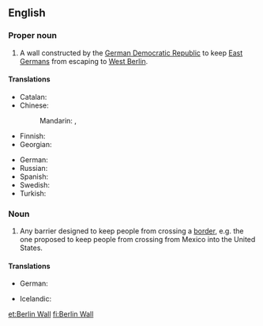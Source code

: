 ==English==
{{wikipedia}}

===Proper noun===
{{en-proper noun|head=[[Berlin]] [[wall|Wall]]}}

# A wall constructed by the [[German Democratic Republic]] to keep [[East Germans]] from escaping to [[West Berlin]].

====Translations====
{{trans-top|Berlin Wall}}
* Catalan: {{t-|ca|Mur de Berlín|m}}
* Chinese:
*: Mandarin: {{t|cmn|柏林圍牆|sc=Hani}}, {{t|cmn|柏林围墙|tr=Bólín Wéiqiáng|sc=Hani}}
* Finnish: {{t-|fi|Berliinin muuri}}
* Georgian: {{t-|ka|ბერლინის კედელი|sc=Geor}}
{{trans-mid}}
* German: {{t-|de|Berliner Mauer}}
* Russian: {{t-|ru|Берлинская стена|f|tr=Berlínskaja stená}}
* Spanish: {{t-|es|muro de Berlín|m}}
* Swedish: {{t-|sv|Berlinmuren|c}}
* Turkish: {{t-|tr|Berlin Duvarı}}
{{trans-bottom}}

===Noun===
{{en-noun|head=[[Berlin]] [[wall|Wall]]}}

# {{context|politics}} Any barrier designed to keep people from crossing a [[border]], e.g. the one proposed to keep people from crossing from Mexico into the United States.

====Translations====
{{trans-top|barrier designed to keep people from crossing a border}}
* German: {{t-|de|Berliner Mauer|f}}
{{trans-mid}}
* Icelandic: {{t-|is|Berlínarmúrinn|m}}
{{trans-bottom}}

[[et:Berlin Wall]]
[[fi:Berlin Wall]]